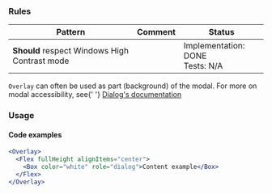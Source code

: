 ### Rules

| Pattern                                       | Comment | Status                               |
| --------------------------------------------- | ------- | ------------------------------------ |
| **Should** respect Windows High Contrast mode |         | Implementation: DONE<br />Tests: N/A |

<InfoBox>
  <code>Overlay</code> can often be used as part (background) of the modal. For
  more on modal accessibility, see{' '}
  <a href="/docs/components-dialog--default-story#accessibility">
    Dialog's documentation
  </a>
</InfoBox>

### Usage

#### Code examples

<!-- prettier-ignore -->
```jsx
<Overlay>
  <Flex fullHeight alignItems="center">
    <Box color="white" role="dialog">Content example</Box>
  </Flex>
</Overlay>
```
